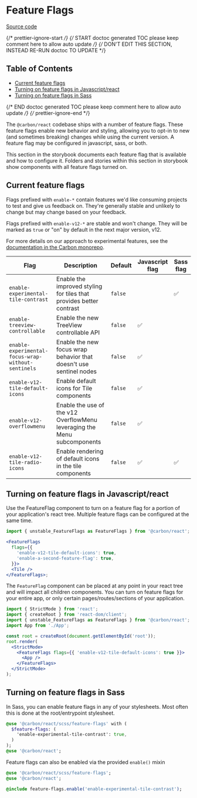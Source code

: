 
<Meta title="Experimental/Feature Flags" />

# Feature Flags

[Source code](https://github.com/carbon-design-system/carbon/tree/main/packages/react/src/components/FeatureFlags)

{/* prettier-ignore-start */}
{/* START doctoc generated TOC please keep comment here to allow auto update */}
{/* DON'T EDIT THIS SECTION, INSTEAD RE-RUN doctoc TO UPDATE */}

## Table of Contents

- [Current feature flags](#current-feature-flags)
- [Turning on feature flags in Javascript/react](#turning-on-feature-flags-in-javascriptreact)
- [Turning on feature flags in Sass](#turning-on-feature-flags-in-sass)

{/* END doctoc generated TOC please keep comment here to allow auto update */}
{/* prettier-ignore-end */}

The `@carbon/react` codebase ships with a number of feature flags. These feature
flags enable new behavior and styling, allowing you to opt-in to new (and
sometimes breaking) changes while using the current version. A feature flag may
be configured in javascript, sass, or both.

This section in the storybook documents each feature flag that is available and
how to configure it. Folders and stories within this section in storybook show
components with all feature flags turned on.

## Current feature flags

Flags prefixed with `enable-*` contain features we'd like consuming projects to
test and give us feedback on. They're generally stable and unlikely to change
but may change based on your feedback.

Flags prefixed with `enable-v12-*` are stable and won't change. They will be
marked as `true` or "on" by default in the next major version, v12.

For more details on our approach to experimental features, see the
[documentation in the Carbon monorepo](https://github.com/carbon-design-system/carbon/blob/main/docs/experimental-code.md).

| Flag                                               | Description                                                              | Default | Javascript flag | Sass flag |
| -------------------------------------------------- | ------------------------------------------------------------------------ | ------- | --------------- | --------- |
| `enable-experimental-tile-contrast`                | Enable the improved styling for tiles that provides better contrast      | `false` |                 | ✅        |
| `enable-treeview-controllable`                     | Enable the new TreeView controllable API                                 | `false` | ✅              |           |
| `enable-experimental-focus-wrap-without-sentinels` | Enable the new focus wrap behavior that doesn't use sentinel nodes       | `false` | ✅              |           |
| `enable-v12-tile-default-icons`                    | Enable default icons for Tile components                                 | `false` | ✅              |           |
| `enable-v12-overflowmenu`                          | Enable the use of the v12 OverflowMenu leveraging the Menu subcomponents | `false` | ✅              |           |
| `enable-v12-tile-radio-icons`                      | Enable rendering of default icons in the tile components                 | `false` | ✅              | ✅        |

## Turning on feature flags in Javascript/react

Use the FeatureFlag component to turn on a feature flag for a portion of your
application's react tree. Multiple feature flags can be configured at the same
time.

```jsx
import { unstable_FeatureFlags as FeatureFlags } from '@carbon/react';

<FeatureFlags
  flags={{
    'enable-v12-tile-default-icons': true,
    'enable-a-second-feature-flag': true,
  }}>
  <Tile />
</FeatureFlags>;
```

The `FeatureFlag` component can be placed at any point in your react tree and
will impact all children components. You can turn on feature flags for your
entire app, or only certain pages/routes/sections of your application.

```jsx
import { StrictMode } from 'react';
import { createRoot } from 'react-dom/client';
import { unstable_FeatureFlags as FeatureFlags } from '@carbon/react';
import App from './App';

const root = createRoot(document.getElementById('root'));
root.render(
  <StrictMode>
    <FeatureFlags flags={{ 'enable-v12-tile-default-icons': true }}>
      <App />
    </FeatureFlags>
  </StrictMode>
);
```

## Turning on feature flags in Sass

In Sass, you can enable feature flags in any of your stylesheets. Most often
this is done at the root/entrypoint stylesheet.

```sass
@use '@carbon/react/scss/feature-flags' with (
  $feature-flags: (
    'enable-experimental-tile-contrast': true,
  )
);
@use '@carbon/react';
```

Feature flags can also be enabled via the provided `enable()` mixin

```sass
@use '@carbon/react/scss/feature-flags';
@use '@carbon/react';

@include feature-flags.enable('enable-experimental-tile-contrast');
```
